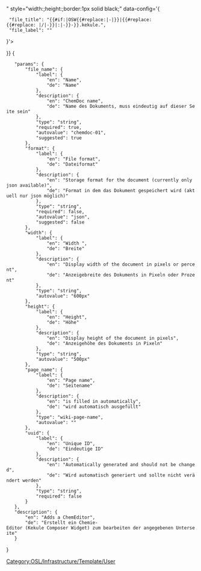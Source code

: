 <includeonly>{{Template:Helper/UI/VE/Visible
|icon=labFlask
|content=ChemEditor ''{{{file_name}}}''
}}
{{Template:Helper/UI/VE/Hidden 
|content=<div class="div_kekule_view_edit" id="chemViewEdit_{{#if:{{{uuid|}}}|{{{uuid}}}|{{{file_name}}}}}" style="width:{{{width|600px}}};height:{{{height|500px}}};border:1px solid black;" data-config='{
  "file_title": "{{#if:{{{uuid|}}}|OSW{{#replace:{{{uuid}}}|-|}}|{{#replace:{{#replace: {{{page_name}}}|/|-}}|:|-}}-{{{file_name}}}}}.kekule.{{{format|json}}}",
  "file_label": "{{{file_name}}}"
}'></div>
}}</includeonly>
<noinclude>[[Category:OSL/Infrastructure/Template/User]]
<templatedata>
{
	"params": {
		"file_name": {
			"label": {
				"en": "Name",
				"de": "Name"
			},
			"description": {
				"en": "ChemDoc name",
				"de": "Name des Dokuments, muss eindeutig auf dieser Seite sein"
			},
			"type": "string",
			"required": true,
			"autovalue": "chemdoc-01",
			"suggested": true
		},
		"format": {
			"label": {
				"en": "File format",
				"de": "Dateiformat"
			},
			"description": {
				"en": "Storage format for the document (currently only json available)",
				"de": "Format in dem das Dokument gespeichert wird (aktuell nur json möglich)"
			},
			"type": "string",
			"required": false,
			"autovalue": "json",
			"suggested": false
		},
		"width": {
			"label": {
				"en": "Width ",
				"de": "Breite"
			},
			"description": {
				"en": "Display width of the document in pixels or percent",
				"de": "Anzeigebreite des Dokuments in Pixeln oder Prozent"
			},
			"type": "string",
			"autovalue": "600px"
		},
		"height": {
			"label": {
				"en": "Height",
				"de": "Höhe"
			},
			"description": {
				"en": "Display height of the document in pixels",
				"de": "Anzeigehöhe des Dokuments in Pixeln"
			},
			"type": "string",
			"autovalue": "500px"
		},
		"page_name": {
			"label": {
				"en": "Page name",
				"de": "Seitename"
			},
			"description": {
				"en": "is filled in automatically",
				"de": "wird automatisch ausgefüllt"
			},
			"type": "wiki-page-name",
			"autovalue": "{{subst:FULLPAGENAME}}"
		},
		"uuid": {
			"label": {
				"en": "Unique ID",
				"de": "Eindeutige ID"
			},
			"description": {
				"en": "Automatically generated and should not be changed",
				"de": "Wird automatisch generiert und sollte nicht verändert werden"
			},
			"type": "string",
			"required": false
		}
	},
	"description": {
		"en": "Adds a ChemEditor",
		"de": "Erstellt ein Chemie-Editor (Kekule Composer Widget) zum bearbeiten der angegebenen Unterseite"
	}
}
</templatedata>
</noinclude>